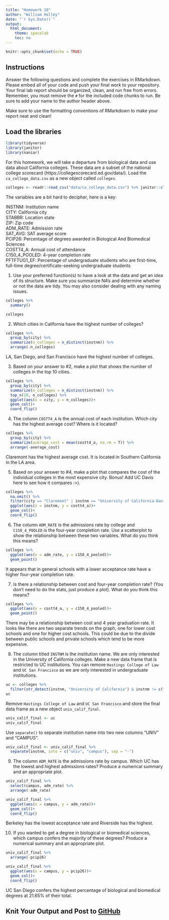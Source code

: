 ```yaml
---
title: "Homework 10"
author: "William Holley"
date: "`r Sys.Date()`"
output:
  html_document:
    theme: spacelab
    toc: no
---
```


```r
knitr::opts_chunk$set(echo = TRUE)
```

## Instructions
Answer the following questions and complete the exercises in RMarkdown. Please embed all of your code and push your final work to your repository. Your final lab report should be organized, clean, and run free from errors. Remember, you must remove the `#` for the included code chunks to run. Be sure to add your name to the author header above.  

Make sure to use the formatting conventions of RMarkdown to make your report neat and clean!  

## Load the libraries
```r
library(tidyverse)
library(janitor)
library(naniar)
``` 

For this homework, we will take a departure from biological data and use data about California colleges. These data are a subset of the national college scorecard (https://collegescorecard.ed.gov/data/). Load the `ca_college_data.csv` as a new object called `colleges`.
```r
colleges <- readr::read_csv("data/ca_college_data.csv") %>% janitor::clean_names()
```

The variables are a bit hard to decipher, here is a key:  

INSTNM: Institution name  
CITY: California city  
STABBR: Location state  
ZIP: Zip code  
ADM_RATE: Admission rate  
SAT_AVG: SAT average score  
PCIP26: Percentage of degrees awarded in Biological And Biomedical Sciences  
COSTT4_A: Annual cost of attendance  
C150_4_POOLED: 4-year completion rate  
PFTFTUG1_EF: Percentage of undergraduate students who are first-time, full-time degree/certificate-seeking undergraduate students  

1. Use your preferred function(s) to have a look at the data and get an idea of its structure. Make sure you summarize NA's and determine whether or not the data are tidy. You may also consider dealing with any naming issues.
```r
colleges %>% 
  summary()
```
```r
colleges
```


2. Which cities in California have the highest number of colleges?
```r
colleges %>% 
  group_by(city) %>% 
  summarize(n_colleges = n_distinct(instnm)) %>% 
  arrange(-n_colleges)
```
LA, San Diego, and San Francisco have the highest number of colleges.

3. Based on your answer to #2, make a plot that shows the number of colleges in the top 10 cities.
```r
colleges %>% 
  group_by(city) %>% 
  summarize(n_colleges = n_distinct(instnm)) %>%
  top_n(10, n_colleges) %>% 
  ggplot(aes(x = city, y = n_colleges))+
  geom_col()+
  coord_flip()
```

4. The column `COSTT4_A` is the annual cost of each institution. Which city has the highest average cost? Where is it located?
```r
colleges %>% 
  group_by(city) %>% 
  summarize(average_cost = mean(costt4_a, na.rm = T)) %>% 
  arrange(-average_cost)
```
Claremont has the highest average cost. It is located in Southern California in the LA area.


5. Based on your answer to #4, make a plot that compares the cost of the individual colleges in the most expensive city. Bonus! Add UC Davis here to see how it compares :>).
```r
colleges %>% 
  na.omit() %>% 
  filter(city == "Claremont" | instnm == "University of California-Davis") %>% 
  ggplot(aes(x = instnm, y = costt4_a))+
  geom_col()+
  coord_flip()
```

6. The column `ADM_RATE` is the admissions rate by college and `C150_4_POOLED` is the four-year completion rate. Use a scatterplot to show the relationship between these two variables. What do you think this means?
```r
colleges %>% 
  ggplot(aes(x = adm_rate, y = c150_4_pooled))+
  geom_point()
```
It appears that in general schools with a lower acceptance rate have a higher four-year completion rate.

7. Is there a relationship between cost and four-year completion rate? (You don't need to do the stats, just produce a plot). What do you think this means?
```r
colleges %>% 
  ggplot(aes(x = costt4_a, y = c150_4_pooled))+
  geom_point()
```
There may be a relationship between cost and 4 year graduation rate. It looks like there are two separate trends on the graph, one for lower cost schools and one for higher cost schools. This could be due to the divide between public schools and private schools which tend to be more expensive.

8. The column titled `INSTNM` is the institution name. We are only interested in the University of California colleges. Make a new data frame that is restricted to UC institutions. You can remove `Hastings College of Law` and `UC San Francisco` as we are only interested in undergraduate institutions.
```r
uc <- colleges %>% 
  filter(str_detect(instnm, "University of California") & instnm != c("University of California-Hastings College of Law", "University of California-San Francisco"))
uc
```

Remove `Hastings College of Law` and `UC San Francisco` and store the final data frame as a new object `univ_calif_final`.
```r
univ_calif_final <- uc
univ_calif_final
```

Use `separate()` to separate institution name into two new columns "UNIV" and "CAMPUS".
```r
univ_calif_final <- univ_calif_final %>% 
  separate(instnm, into = c("univ", "campus"), sep = "-")
```

9. The column `ADM_RATE` is the admissions rate by campus. Which UC has the lowest and highest admissions rates? Produce a numerical summary and an appropriate plot.
```r
univ_calif_final %>% 
  select(campus, adm_rate) %>%
  arrange(-adm_rate)
```
```r
univ_calif_final %>% 
  ggplot(aes(x = campus, y = adm_rate))+
  geom_col()+
  coord_flip()
```
Berkeley has the lowest acceptance rate and Riverside has the highest.


10. If you wanted to get a degree in biological or biomedical sciences, which campus confers the majority of these degrees? Produce a numerical summary and an appropriate plot.
```r
univ_calif_final %>% 
  arrange(-pcip26)
```
```r
univ_calif_final %>% 
  ggplot(aes(x = campus, y = pcip26))+
  geom_col()+
  coord_flip()
```
UC San Diego confers the highest percentage of biological and biomedical degrees at 21.65% of their total.

## Knit Your Output and Post to [GitHub](https://github.com/FRS417-DataScienceBiologists)